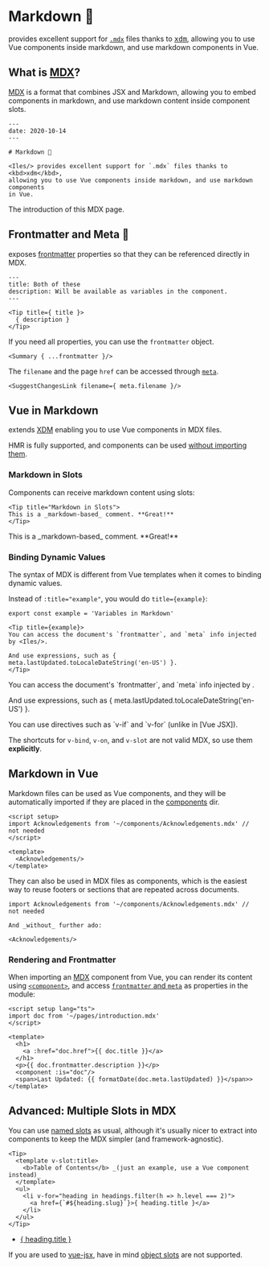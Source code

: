 [MDX]: https://v2.mdxjs.com/docs/what-is-mdx/
[XDM]: https://github.com/wooorm/xdm
[Vue JSX]: https://www.npmjs.com/package/@vitejs/plugin-vue-jsx
[components]: /guide/development#components
[vue-jsx]: https://github.com/vuejs/jsx-next#slot
[frontmatter]: https://github.com/wooorm/xdm#frontmatter
[meta]: /guide/development#using-page-data
[component]: https://v3.vuejs.org/api/built-in-components.html#component
[named slots]: https://v3.vuejs.org/guide/component-slots.html#named-slots

# Markdown 📖

<Iles/> provides excellent support for [`.mdx`][mdx] files thanks to <kbd>[xdm]</kbd>, allowing you to use Vue components inside markdown, and use markdown components in Vue.

## What is [MDX]?

[MDX] is a format that combines JSX and Markdown, allowing you to embed
components in markdown, and use markdown content inside component slots.

```mdx
---
date: 2020-10-14
---

# Markdown 📖

<Iles/> provides excellent support for `.mdx` files thanks to <kbd>xdm</kbd>,
allowing you to use Vue components inside markdown, and use markdown components
in Vue.
```
<Caption>The introduction of this MDX page.</Caption>

## Frontmatter and Meta 📃

<Iles/> exposes [frontmatter] properties so that they can be referenced directly in MDX.

```mdx
---
title: Both of these
description: Will be available as variables in the component.
---

<Tip title={ title }>
  { description }
</Tip>
```

If you need all properties, you can use the `frontmatter` object.

```mdx
<Summary { ...frontmatter }/>
```

The `filename` and the page `href` can be accessed through [`meta`][meta].

```mdx
<SuggestChangesLink filename={ meta.filename }/>
```

## Vue in Markdown <VueLogo/>

<Iles/> extends [XDM] enabling you to use Vue components in MDX files.

HMR is fully supported, and components can be used [without importing them][components]. 

### Markdown in Slots

Components can receive markdown content using slots:

```mdx
<Tip title="Markdown in Slots">
This is a _markdown-based_ comment. **Great!**
</Tip>
```

<Tip title="Markdown in Slots">
This is a _markdown-based_ comment. **Great!**
</Tip>

### Binding Dynamic Values

The syntax of MDX is different from Vue templates when it comes to binding dynamic values.

Instead of `:title="example"`, you would do `title={example}`:

```mdx
export const example = 'Variables in Markdown'

<Tip title={example}>
You can access the document's `frontmatter`, and `meta` info injected by <Iles/>.

And use expressions, such as { meta.lastUpdated.toLocaleDateString('en-US') }.
</Tip>
```

<Tip title={example}>
You can access the document's `frontmatter`, and `meta` info injected by <Iles/>.

And use expressions, such as { meta.lastUpdated.toLocaleDateString('en-US') }.
</Tip>

<Tip title="Directives">
You can use directives such as `v-if` and `v-for` (unlike in [Vue JSX]).

The shortcuts for `v-bind`, `v-on`, and `v-slot` are not valid MDX, so use them __explicitly__.
</Tip>

## Markdown in Vue <VueLogo/>

Markdown files can be used as Vue components, and they will be automatically
imported if they are placed in the [components] dir.

```vue
<script setup>
import Acknowledgements from '~/components/Acknowledgements.mdx' // not needed
</script>

<template>
  <Acknowledgements/>
</template>
```

They can also be used in MDX files as components, which is the easiest way to
reuse footers or sections that are repeated across documents.

```mdx
import Acknowledgements from '~/components/Acknowledgements.mdx' // not needed

And _without_ further ado:

<Acknowledgements/>
```

### Rendering and Frontmatter

When importing an [MDX] component from Vue, you can render its content using [`<component>`][component], and access [`frontmatter` and `meta`](#frontmatter-and-meta) as properties in the module:

```vue
<script setup lang="ts">
import doc from '~/pages/introduction.mdx'
</script>

<template>
  <h1>
    <a :href="doc.href">{{ doc.title }}</a>
  </h1>
  <p>{{ doc.frontmatter.description }}</p>
  <component :is="doc"/>
  <span>Last Updated: {{ formatDate(doc.meta.lastUpdated) }}</span>>
</template>
```

## Advanced: Multiple Slots in MDX

You can use [named slots] as usual, although it's usually nicer to extract into
components to keep the MDX simpler (and framework-agnostic).

```mdx
<Tip>
  <template v-slot:title>
    <b>Table of Contents</b> _(just an example, use a Vue component instead)_
  </template>
  <ul>
    <li v-for="heading in headings.filter(h => h.level === 2)">
      <a href={`#${heading.slug}`}>{ heading.title }</a>
    </li>
  </ul>
</Tip>
```

<Tip>
  <template v-slot:title>
    <b>Table of Contents</b> _(just an example, use a Vue component instead)_
  </template>
  <ul>
    <li v-for="heading in headings.filter(h => h.level === 2)">
      <a href={`#${heading.slug}`}>{ heading.title }</a>
    </li>
  </ul>
</Tip>

If you are used to [vue-jsx], have in mind [object slots][vue-jsx] are not supported.
